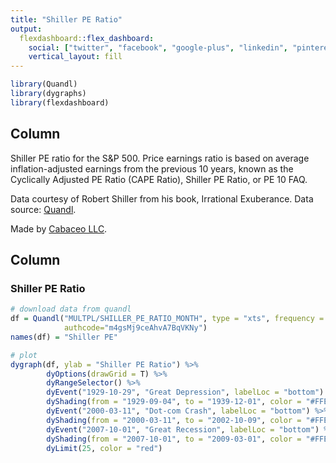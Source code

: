```yaml
---
title: "Shiller PE Ratio"
output: 
  flexdashboard::flex_dashboard:
    social: ["twitter", "facebook", "google-plus", "linkedin", "pinterest"]
    vertical_layout: fill
---
```


```r
library(Quandl)
library(dygraphs)
library(flexdashboard)
```

Column {.sidebar}
-----------------------------------------------------------------------
Shiller PE ratio for the S&P 500. Price earnings ratio is based on average inflation-adjusted earnings from the previous 10 years, known as the Cyclically Adjusted PE Ratio (CAPE Ratio), Shiller PE Ratio, or PE 10 FAQ. 

Data courtesy of Robert Shiller from his book, Irrational Exuberance. Data source: [Quandl](https://www.quandl.com/data/MULTPL/SHILLER_PE_RATIO_MONTH-Shiller-PE-Ratio-by-Month).

Made by [Cabaceo LLC](https://cabaceo.com).


Column
-----------------------------------------------------------------------

### Shiller PE Ratio

```r
# download data from quandl
df = Quandl("MULTPL/SHILLER_PE_RATIO_MONTH", type = "xts", frequency = "12",
            authcode="m4gsMj9ceAhvA7BqVKNy")
names(df) = "Shiller PE"

# plot
dygraph(df, ylab = "Shiller PE Ratio") %>% 
        dyOptions(drawGrid = T) %>% 
        dyRangeSelector() %>% 
        dyEvent("1929-10-29", "Great Depression", labelLoc = "bottom") %>% 
        dyShading(from = "1929-09-04", to = "1939-12-01", color = "#FFE6E6") %>% 
        dyEvent("2000-03-11", "Dot-com Crash", labelLoc = "bottom") %>% 
        dyShading(from = "2000-03-11", to = "2002-10-09", color = "#FFE6E6") %>% 
        dyEvent("2007-10-01", "Great Recession", labelLoc = "bottom") %>% 
        dyShading(from = "2007-10-01", to = "2009-03-01", color = "#FFE6E6") %>% 
        dyLimit(25, color = "red")
```
